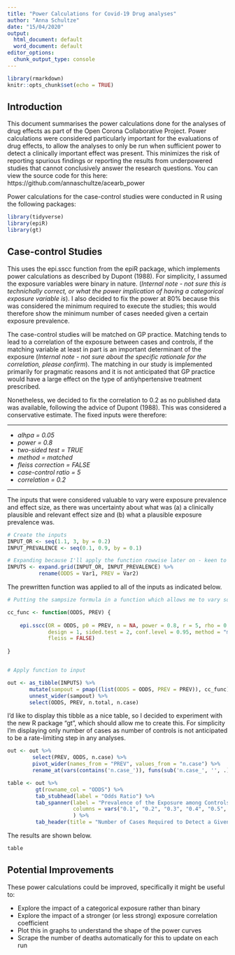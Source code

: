 ```yaml
---
title: "Power Calculations for Covid-19 Drug analyses"
author: "Anna Schultze"
date: "15/04/2020"
output:
  html_document: default
  word_document: default
editor_options:
  chunk_output_type: console
---
```


```r

library(rmarkdown)
knitr::opts_chunk$set(echo = TRUE)

```

## Introduction 

This document summarises the power calculations done for the analyses of drug effects as part of the Open Corona Collaborative Project. Power calculations were considered particularly important for the evaluations of drug effects, to allow the analyses to only be run when sufficient power to detect a clinically important effect was present. This minimizes the risk of reporting spurious findings or reporting the results from underpowered studies that cannot conclusively answer the research questions. You can view the source code for this here: https://github.com/annaschultze/acearb_power

Power calculations for the case-control studies were conducted in R using the following packages: 

```r

library(tidyverse)
library(epiR)
library(gt)

```

## Case-control Studies 

This uses the epi.sscc function from the epiR package, which implements power calculations as described by Dupont (1988). For simplicity, I assumed the exposure variables were binary in nature. (*Internal note - not sure this is technichally correct, or what the power implication of having a categorical exposure variable is*). I also decided to fix the power at 80% because this was considered the minimum required to execute the studies; this would therefore show the minimum number of cases needed given a certain exposure prevalence. 

The case-control studies will be matched on GP practice. Matching tends to lead to a correlation of the exposure between cases and controls, if the matching variable at least in part is an important determinant of the exposure (*Internal note - not sure about the specific rationale for the correlation, please confirm*). The matching in our study is implemented primarily for pragmatic reasons and it is not anticipated that GP practice would have a large effect on the type of antiyhpertensive treatment prescribed. 

Nonetheless, we decided to fix the correlation to 0.2 as no published data was available, following the advice of Dupont (1988). This was considered a conservative estimate. 
The fixed inputs were therefore: 

***

  * *alhpa = 0.05*
  * *power = 0.8* 
  * *two-sided test = TRUE* 
  * *method = matched* 
  * *fleiss correction = FALSE* 
  * *case-control ratio = 5*
  * *correlation = 0.2*

***

The inputs that were considered valuable to vary were exposure prevalence and effect size, as there was uncertainty about what was (a) a clinically plausible and relevant effect size and (b) what a plausible exposure prevalence was. 

```r

# Create the inputs  
INPUT_OR <- seq(1.1, 3, by = 0.2)
INPUT_PREVALENCE <- seq(0.1, 0.9, by = 0.1)

# Expanding because I'll apply the function rowwise later on - keen to know if there's a different (better) way...
INPUTS <- expand.grid(INPUT_OR, INPUT_PREVALENCE) %>% 
          rename(ODDS = Var1, PREV = Var2)

```

The prewritten function was applied to all of the inputs as indicated below. 


```r

# Putting the sampsize formula in a function which allows me to vary some inputs automatically; solving for N

cc_func <- function(ODDS, PREV) { 
    
    epi.sscc(OR = ODDS, p0 = PREV, n = NA, power = 0.8, r = 5, rho = 0.2,
             design = 1, sided.test = 2, conf.level = 0.95, method = "matched",
             fleiss = FALSE)
  
}


# Apply function to input 

out <- as_tibble(INPUTS) %>%  
       mutate(sampout = pmap((list(ODDS = ODDS, PREV = PREV)), cc_func)) %>% 
       unnest_wider(sampout) %>%  
       select(ODDS, PREV, n.total, n.case)

```

I'd like to display this tibble as a nice table, so I decided to experiment with the new R package "gt", which should allow me to create this. For simplicity I'm displaying only number of cases as number of controls is not anticipated to be a rate-limiting step in any analyses. 

```r
out <- out %>% 
        select(PREV, ODDS, n.case) %>% 
        pivot_wider(names_from = "PREV", values_from = "n.case") %>% 
        rename_at(vars(contains('n.case_')), funs(sub('n.case_', '', .)))

```


```r

table <- out %>% 
         gt(rowname_col = "ODDS") %>% 
         tab_stubhead(label = "Odds Ratio") %>% 
         tab_spanner(label = "Prevalence of the Exposure among Controls", 
                     columns = vars("0.1", "0.2", "0.3", "0.4", "0.5", "0.6", "0.7", "0.8", "0.9")
                     ) %>% 
         tab_header(title = "Number of Cases Required to Detect a Given Odds Ratio for a Given Prevalence") 

```

The results are shown below. 

```r
table
```


## Potential Improvements

These power calculations could be improved, specifically it might be useful to: 

* Explore the impact of a categorical exposure rather than binary 
* Explore the impact of a stronger (or less strong) exposure correlation coefficient
* Plot this in graphs to understand the shape of the power curves 
* Scrape the number of deaths automatically for this to update on each run 













